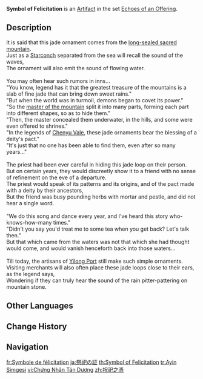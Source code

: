 {{Artifact Infobox
|image = Item Symbol of Felicitation.png
|set   = Echoes of an Offering
|piece = Sands of Eon
}}
{{Description|A circular jade ornament. Legend has it that it was once used somewhere as a symbol for rituals to begin.}}
'''Symbol of Felicitation''' is an [[Artifact]] in the set [[Echoes of an Offering]].

==Description==
It is said that this jade ornament comes from the [[Mt. Laixin|long-sealed sacred mountain]].<br><!--
-->Just as a [[Starconch]] separated from the sea will recall the sound of the waves,<br><!--
-->The ornament will also emit the sound of flowing water.<br><br><!--

-->You may often hear such rumors in inns...<br><!--
-->"You know, legend has it that the greatest treasure of the mountains is a slab of fine jade that can bring down sweet rains."<br><!--
-->"But when the world was in turmoil, demons began to covet its power."<br><!--
-->"So the [[Herblord|master of the mountain]] split it into many parts, forming each part into different shapes, so as to hide them."<br><!--
-->"Then, the master concealed them underwater, in the hills, and some were even offered to shrines."<br><!--
-->"In the legends of [[Chenyu Vale]], these jade ornaments bear the blessing of a deity's pact."<br><!--
-->"It's just that no one has been able to find them, even after so many years..."<br><br><!--

-->The priest had been ever careful in hiding this jade loop on their person.<br><!--
-->But on certain years, they would discreetly show it to a friend with no sense of refinement on the eve of a departure.<br><!--
-->The priest would speak of its patterns and its origins, and of the pact made with a deity by their ancestors,<br><!--
-->But the friend was busy pounding herbs with mortar and pestle, and did not hear a single word.<br><br><!--

-->"We do this song and dance every year, and I've heard this story who-knows-how-many times."<br><!--
-->"Didn't you say you'd treat me to some tea when you get back? Let's talk then."<br><!--
-->But that which came from the waters was not that which she had thought would come, and would vanish henceforth back into those waters...<br><br><!--

-->Till today, the artisans of [[Yilong Port]] still make such simple ornaments.<br><!--
-->Visiting merchants will also often place these jade loops close to their ears, as the legend says,<br><!--
-->Wondering if they can truly hear the sound of the rain pitter-pattering on mountain stone.

==Other Languages==
{{Other Languages
|en       = Symbol of Felicitation
|zhs      = 祝祀之凭
|zhs_rm   = Zhùsì zhī Píng
|zht      = 祝祀之憑
|zht_rm   = Zhùsì zhī Píng
|zh_tl    = 
|ja       = 祭祀の証
|ja_rm    = Saishi no Akashi{{Assumed}}
|ja_tl    = Proof of Ritual
|ko       = {{tt|축사|祝祀}}의 {{tt|증명|證明}}
|ko_rm    = Chuksa-ui Jeungmyeong
|ko_tl    = Proof of Ritual
|es       = Símbolo Ceremonial
|es_tl    = Ceremonial Symbol
|fr       = Symbol de félicitation
|fr_tl    = Symbol of Felicitation
|ru       = Символ подношения
|ru_tl    = Symbol of Offering
|th       = Symbol of Felicitation
|vi       = {{tt|Chứng Nhận|證認}} {{tt|Tán Dương|讚揚}}
|vi_tl    = 
|de       = Zeichen des Rituals
|de_tl    = Symbol of the Ritual
|id       = Symbol of Felicitation
|pt       = Símbolo da Oferenda
|pt_tl    = Offering Symbol
|tr       = Ayin Simgesi
|tr_tl    = Ritual Icon
|it       = Simbolo di giubilo
|it_tl    = Symbol of Jubilation
}}

==Change History==
{{Change History|2.6}}

==Navigation==
{{Artifact Set Navbox|Echoes of an Offering}}

[[fr:Symbole de félicitation]]
[[ja:祭祀の証]]
[[th:Symbol of Felicitation]]
[[tr:Ayin Simgesi]]
[[vi:Chứng Nhận Tán Dương]]
[[zh:祝祀之憑]]